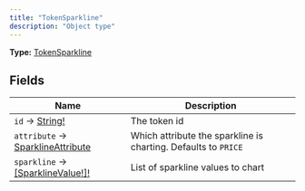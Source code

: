 ```yaml
---
title: "TokenSparkline"
description: "Object type"
---
```


**Type:** [TokenSparkline](/api-reference/types/tokensparkline)

## Fields

| Name | Description |
|------|-------------|
| `id` → [String!](/api-reference/types/string) | The token id |
| `attribute` → [SparklineAttribute](/api-reference/types/sparklineattribute) | Which attribute the sparkline is charting. Defaults to `PRICE` |
| `sparkline` → [[SparklineValue!]!](/api-reference/types/sparklinevalue) | List of sparkline values to chart |

